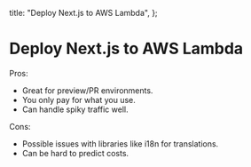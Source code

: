 
  title: "Deploy Next.js to AWS Lambda",
};

# Deploy Next.js to AWS Lambda

Pros:

- Great for preview/PR environments.
- You only pay for what you use.
- Can handle spiky traffic well.

Cons:

- Possible issues with libraries like i18n for translations.
- Can be hard to predict costs.
